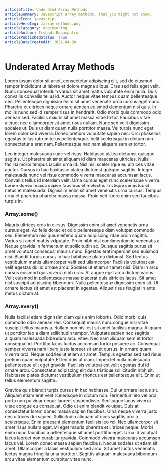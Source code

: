 ```yaml
---
articleTitle: Underated Array Methods
articleSummary: Javascript array methods, that you might not know.
articleIcon: javascript
articleHeroImg: /array-methods.png
articleCategory: engineering
articleAuthor: Irshadi Bagasputro
articlePublishedStatus: true
articleDateCreatedAt: 2021-04-09
---
```


# Underated Array Methods

Lorem ipsum dolor sit amet, consectetur adipiscing elit, sed do eiusmod tempor incididunt ut labore et dolore magna aliqua. Cras sed felis eget velit. Nunc consequat interdum varius sit amet mattis vulputate enim nulla. Duis convallis convallis tellus id. Auctor neque vitae tempus quam pellentesque nec. Pellentesque dignissim enim sit amet venenatis urna cursus eget nunc. Pharetra et ultrices neque ornare aenean euismod elementum nisi quis. In mollis nunc sed id semper risus in hendrerit. Odio morbi quis commodo odio aenean sed. Facilisis mauris sit amet massa vitae tortor. Faucibus vitae aliquet nec ullamcorper sit amet risus nullam. Nunc sed velit dignissim sodales ut. Duis ut diam quam nulla porttitor massa. Vel turpis nunc eget lorem dolor sed viverra. Donec pretium vulputate sapien nec. Orci phasellus egestas tellus rutrum tellus pellentesque. Velit scelerisque in dictum non consectetur a erat nam. Pellentesque nec nam aliquam sem et tortor.

Leo integer malesuada nunc vel risus. Habitasse platea dictumst quisque sagittis. Ut pharetra sit amet aliquam id diam maecenas ultricies. Nulla facilisi morbi tempus iaculis urna id. Nisl nisi scelerisque eu ultrices vitae auctor. Cursus in hac habitasse platea dictumst quisque sagittis. Integer malesuada nunc vel risus commodo viverra maecenas accumsan lacus. Convallis tellus id interdum velit. Urna cursus eget nunc scelerisque viverra. Lorem donec massa sapien faucibus et molestie. Tristique senectus et netus et malesuada. Dignissim enim sit amet venenatis urna cursus. Tempus urna et pharetra pharetra massa massa. Proin sed libero enim sed faucibus turpis in.

### Array.some()

Mauris ultrices eros in cursus. Dignissim enim sit amet venenatis urna cursus eget. Ac felis donec et odio pellentesque diam volutpat commodo sed. Elementum nisi quis eleifend quam adipiscing vitae proin sagittis. Varius sit amet mattis vulputate. Proin nibh nisl condimentum id venenatis a. Neque gravida in fermentum et sollicitudin ac. Quisque sagittis purus sit amet volutpat consequat mauris nunc. Egestas erat imperdiet sed euismod nisi. Blandit turpis cursus in hac habitasse platea dictumst. Sed lectus vestibulum mattis ullamcorper velit sed ullamcorper. Facilisis volutpat est velit egestas dui id ornare arcu. Sodales ut etiam sit amet nisl. Diam in arcu cursus euismod quis viverra nibh cras. At augue eget arcu dictum varius. Velit euismod in pellentesque massa placerat duis ultricies lacus. Sit amet nisl suscipit adipiscing bibendum. Nulla pellentesque dignissim enim sit. Ut ornare lectus sit amet est placerat in egestas. Aliquet risus feugiat in ante metus dictum at.

### Array.every()

Nulla facilisi etiam dignissim diam quis enim lobortis. Odio morbi quis commodo odio aenean sed. Consequat mauris nunc congue nisi vitae suscipit tellus mauris a. Nullam non nisi est sit amet facilisis magna. Aliquam ut porttitor leo a diam sollicitudin tempor. Vulputate sapien nec sagittis aliquam malesuada bibendum arcu vitae. Nec nam aliquam sem et tortor consequat id. Porttitor lacus luctus accumsan tortor posuere ac. Consequat semper viverra nam libero justo laoreet sit amet cursus. In ornare quam viverra orci. Neque sodales ut etiam sit amet. Tempus egestas sed sed risus pretium quam vulputate. Et leo duis ut diam. Imperdiet nulla malesuada pellentesque elit eget gravida. Facilisis volutpat est velit egestas dui id ornare arcu. Consectetur adipiscing elit duis tristique sollicitudin nibh sit. Habitasse platea dictumst vestibulum rhoncus est pellentesque elit. Enim ut tellus elementum sagittis.

Gravida quis blandit turpis cursus in hac habitasse. Dui ut ornare lectus sit. Aliquam etiam erat velit scelerisque in dictum non. Fermentum leo vel orci porta non pulvinar neque laoreet suspendisse. Sed augue lacus viverra vitae congue eu consequat. Odio ut enim blandit volutpat. Duis at consectetur lorem donec massa sapien faucibus. Urna neque viverra justo nec ultrices dui sapien. Sollicitudin aliquam ultrices sagittis orci a scelerisque. Enim praesent elementum facilisis leo vel. Nec ullamcorper sit amet risus nullam eget. Mi eget mauris pharetra et ultrices neque. Morbi enim nunc faucibus a pellentesque sit amet porttitor eget. Urna id volutpat lacus laoreet non curabitur gravida. Commodo viverra maecenas accumsan lacus vel. Lorem donec massa sapien faucibus. Neque sodales ut etiam sit amet. Ullamcorper a lacus vestibulum sed arcu. Sit amet luctus venenatis lectus magna fringilla urna porttitor. Sagittis aliquam malesuada bibendum arcu vitae elementum curabitur vitae nunc.

